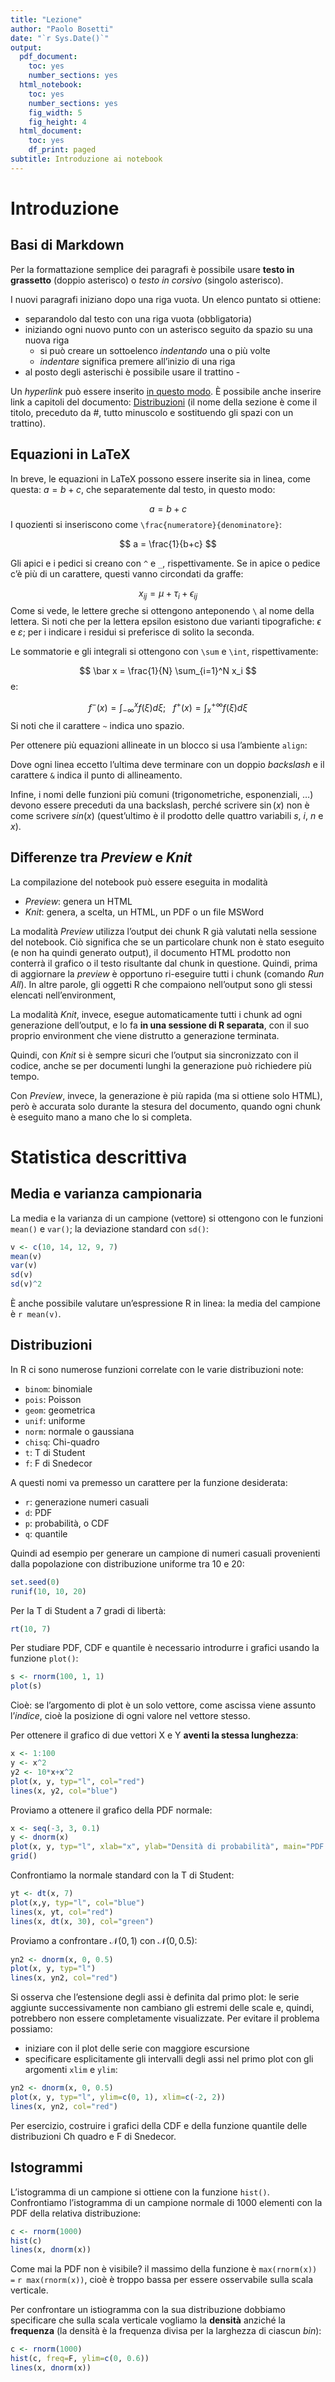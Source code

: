 ```yaml
---
title: "Lezione"
author: "Paolo Bosetti"
date: "`r Sys.Date()`"
output:
  pdf_document:
    toc: yes
    number_sections: yes
  html_notebook:
    toc: yes
    number_sections: yes
    fig_width: 5
    fig_height: 4
  html_document:
    toc: yes
    df_print: paged
subtitle: Introduzione ai notebook
---
```


# Introduzione

## Basi di Markdown

Per la formattazione semplice dei paragrafi è possibile usare **testo in grassetto** (doppio asterisco) o *testo in corsivo* (singolo asterisco). 

I nuovi paragrafi iniziano dopo una riga vuota. Un elenco puntato si ottiene:

* separandolo dal testo con una riga vuota (obbligatoria)
* iniziando ogni nuovo punto con un asterisco seguito da spazio su una nuova riga
  - si può creare un sottoelenco *indentando* una o più volte
  - *indentare* significa premere <Tab> all'inizio di una riga
* al posto degli asterischi è possibile usare il trattino -

Un *hyperlink* può essere inserito [in questo modo](https://paolobosetti.quarto.pub/adas-1). È possibile anche inserire link a capitoli del documento: [Distribuzioni](#distribuzioni) (il nome della sezione è come il titolo, preceduto da #, tutto minuscolo e sostituendo gli spazi con un trattino).

## Equazioni in LaTeX

In breve, le equazioni in LaTeX possono essere inserite sia in linea, come questa: $a=b+c$, che separatemente dal testo, in questo modo:

$$
a = b + c
$$
I quozienti si inseriscono come `\frac{numeratore}{denominatore}`:

$$
a = \frac{1}{b+c}
$$

Gli apici e i pedici si creano con `^` e `_`, rispettivamente. Se in apice o pedice c'è più di un carattere, questi vanno circondati da graffe:

$$
x_{ij} = \mu + \tau_i + \epsilon_{ij} 
$$
Come si vede, le lettere greche si ottengono anteponendo `\` al nome della lettera. Si noti che per la lettera epsilon esistono due varianti tipografiche: $\epsilon$ e $\varepsilon$; per i indicare i residui si preferisce di solito la seconda.

Le sommatorie e gli integrali si ottengono con `\sum` e `\int`, rispettivamente:

$$
\bar x = \frac{1}{N} \sum_{i=1}^N x_i
$$
e:

$$
f^-(x) = \int_{-\infty}^x f(\xi) d\xi;~~~f^+(x) = \int_x^{+\infty} f(\xi) d\xi
$$
Si noti che il carattere `~` indica uno spazio.

Per ottenere più equazioni allineate in un blocco si usa l'ambiente `align`:

\begin{align}
f^-(x) &= \int_{-\infty}^x f(\xi) d\xi \\
f^+(x) &= \int_x^{+\infty} f(\xi) d\xi;
\end{align}

Dove ogni linea eccetto l'ultima deve terminare con un doppio *backslash* e il carattere `&` indica il punto di allineamento.

Infine, i nomi delle funzioni più comuni (trigonometriche, esponenziali, ...) devono essere preceduti da una backslash, perché scrivere $\sin(x)$ non è come scrivere $sin(x)$ (quest'ultimo è il prodotto delle quattro variabili $s$, $i$, $n$ e $x$).

## Differenze tra *Preview* e *Knit*

La compilazione del notebook può essere eseguita in modalità

* *Preview*: genera un HTML
* *Knit*: genera, a scelta, un HTML, un PDF o un file MSWord

La modalità *Preview* utilizza l'output dei chunk R già valutati nella sessione del notebook. Ciò significa che se un particolare chunk non è stato eseguito (e non ha quindi generato output), il documento HTML prodotto non conterrà il grafico o il testo risultante dal chunk in questione. Quindi, prima di aggiornare la *preview* è opportuno ri-eseguire tutti i chunk (comando *Run All*). In altre parole, gli oggetti R che compaiono nell'output sono gli stessi elencati nell'environment,

La modalità *Knit*, invece, esegue automaticamente tutti i chunk ad ogni generazione dell'output, e lo fa **in una sessione di R separata**, con il suo proprio environment che viene distrutto a generazione terminata.

Quindi, con *Knit* si è sempre sicuri che l'output sia sincronizzato con il codice, anche se per documenti lunghi la generazione può richiedere più tempo. 

Con *Preview*, invece, la generazione è più rapida (ma si ottiene solo HTML), però è accurata solo durante la stesura del documento, quando ogni chunk è eseguito mano a mano che lo si completa.

# Statistica descrittiva

## Media e varianza campionaria

La media e la varianza di un campione (vettore) si ottengono con le funzioni `mean()` e `var()`; la deviazione standard con `sd()`:

```r
v <- c(10, 14, 12, 9, 7)
mean(v)
var(v)
sd(v)
sd(v)^2
```
È anche possibile valutare un'espressione R in linea: la media del campione è `r mean(v)`.

## Distribuzioni

In R ci sono numerose funzioni correlate con le varie distribuzioni note:

* `binom`: binomiale
* `pois`: Poisson
* `geom`: geometrica
* `unif`: uniforme
* `norm`: normale o gaussiana
* `chisq`: Chi-quadro
* `t`: T di Student
* `f`: F di Snedecor

A questi nomi va premesso un carattere per la funzione desiderata: 

* `r`: generazione numeri casuali
* `d`: PDF
* `p`: probabilità, o CDF
* `q`: quantile

Quindi ad esempio per generare un campione di numeri casuali provenienti dalla popolazione con distribuzione uniforme tra 10 e 20:

```r
set.seed(0)
runif(10, 10, 20)
```

Per la T di Student a 7 gradi di libertà:

```r
rt(10, 7)
```

Per studiare PDF, CDF e quantile è necessario introdurre i grafici usando la funzione `plot()`:

```r
s <- rnorm(100, 1, 1)
plot(s)
```

Cioè: se l'argomento di plot è un solo vettore, come ascissa viene assunto l'*indice*, cioè la posizione di ogni valore nel vettore stesso.

Per ottenere il grafico di due vettori X e Y **aventi la stessa lunghezza**:

```r
x <- 1:100
y <- x^2
y2 <- 10*x+x^2
plot(x, y, typ="l", col="red")
lines(x, y2, col="blue")
```

Proviamo a ottenere il grafico della PDF normale:

```r
x <- seq(-3, 3, 0.1)
y <- dnorm(x)
plot(x, y, typ="l", xlab="x", ylab="Densità di probabilità", main="PDF normale")
grid()
```

Confrontiamo la normale standard con la T di Student:

```r
yt <- dt(x, 7)
plot(x,y, typ="l", col="blue")
lines(x, yt, col="red")
lines(x, dt(x, 30), col="green")
```

Proviamo a confrontare $\mathcal{N}(0,1)$ con $\mathcal{N}(0, 0.5)$:

```r
yn2 <- dnorm(x, 0, 0.5)
plot(x, y, typ="l")
lines(x, yn2, col="red")
```

Si osserva che l'estensione degli assi è definita dal primo plot: le serie aggiunte successivamente non cambiano gli estremi delle scale e, quindi, potrebbero non essere completamente visualizzate. Per evitare il problema possiamo:

* iniziare con il plot delle serie con maggiore escursione
* specificare esplicitamente gli intervalli degli assi nel primo plot con gli argomenti `xlim` e `ylim`:


```r
yn2 <- dnorm(x, 0, 0.5)
plot(x, y, typ="l", ylim=c(0, 1), xlim=c(-2, 2))
lines(x, yn2, col="red")
```

Per esercizio, costruire i grafici della CDF e della funzione quantile delle distribuzioni Ch quadro e F di Snedecor.

## Istogrammi

L'istogramma di un campione si ottiene con la funzione `hist()`. Confrontiamo l'istogramma di un campione normale di 1000 elementi con la PDF della relativa distribuzione:

```r
c <- rnorm(1000)
hist(c)
lines(x, dnorm(x))
```
Come mai la PDF non è visibile? il massimo della funzione è `max(rnorm(x)) = ` `r max(rnorm(x))`, cioè è troppo bassa per essere osservabile sulla scala verticale.

Per confrontare un istiogramma con la sua distribuzione dobbiamo specificare che sulla scala verticale vogliamo la **densità** anziché la **frequenza** (la densità è la frequenza divisa per la larghezza di ciascun *bin*):


```r
c <- rnorm(1000)
hist(c, freq=F, ylim=c(0, 0.6))
lines(x, dnorm(x))
```

